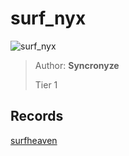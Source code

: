 
# surf_nyx

![surf_nyx](https://raw.githubusercontent.com/Sayt123/SurfMapPics/Maps-and-bonuses/csgo/surf_nyx.jpg)

> Author: **Syncronyze**
>
> Tier 1

## Records

[surfheaven](https://surfheaven.eu/map/surf_nyx)
